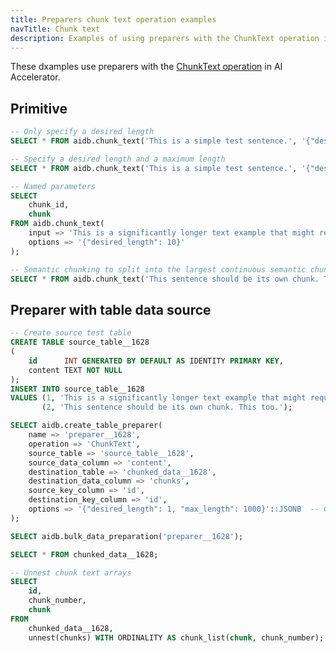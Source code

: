 ```yaml
---
title: Preparers chunk text operation examples
navTitle: Chunk text
description: Examples of using preparers with the ChunkText operation in AI Accelerator.
---
```

These dxamples use preparers with the [ChunkText operation](../primitives#chunk-text) in AI Accelerator.

## Primitive

```sql
-- Only specify a desired length
SELECT * FROM aidb.chunk_text('This is a simple test sentence.', '{"desired_length": 10}');

-- Specify a desired length and a maximum length
SELECT * FROM aidb.chunk_text('This is a simple test sentence.', '{"desired_length": 10, "max_length": 15}');

-- Named parameters
SELECT
    chunk_id,
    chunk
FROM aidb.chunk_text(
    input => 'This is a significantly longer text example that might require splitting into smaller chunks. The purpose of this function is to partition text data into segments of a specified maximum length, for example, this sentence 145 is characters. This enables processing or storage of data in manageable parts.',
    options => '{"desired_length": 10}'
);

-- Semantic chunking to split into the largest continuous semantic chunk that fits in the max_length
SELECT * FROM aidb.chunk_text('This sentence should be its own chunk. This too.', '{"desired_length": 1, "max_length": 1000}');
```

## Preparer with table data source

```sql
-- Create source test table
CREATE TABLE source_table__1628
(
    id      INT GENERATED BY DEFAULT AS IDENTITY PRIMARY KEY,
    content TEXT NOT NULL
);
INSERT INTO source_table__1628
VALUES (1, 'This is a significantly longer text example that might require splitting into smaller chunks. The purpose of this function is to partition text data into segments of a specified maximum length, for example, this sentence 145 is characters. This enables processing or storage of data in manageable parts.'),
       (2, 'This sentence should be its own chunk. This too.');

SELECT aidb.create_table_preparer(
    name => 'preparer__1628',
    operation => 'ChunkText',
    source_table => 'source_table__1628',
    source_data_column => 'content',
    destination_table => 'chunked_data__1628',
    destination_data_column => 'chunks',
    source_key_column => 'id',
    destination_key_column => 'id',
    options => '{"desired_length": 1, "max_length": 1000}'::JSONB  -- Configuration for the ChunkText operation
);

SELECT aidb.bulk_data_preparation('preparer__1628');

SELECT * FROM chunked_data__1628;

-- Unnest chunk text arrays
SELECT
    id,
    chunk_number,
    chunk
FROM
    chunked_data__1628,
    unnest(chunks) WITH ORDINALITY AS chunk_list(chunk, chunk_number);
```
